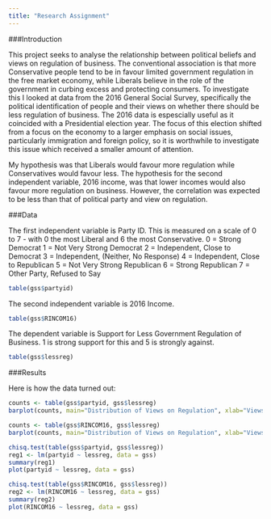 ```yaml
---
title: "Research Assignment"
---
```


###Introduction

This project seeks to analyse the relationship between political beliefs and views on regulation of business. The conventional association is that more Conservative people tend to be in favour limited government regulation in the free market economy, while Liberals believe in the role of the government in curbing excess and protecting consumers. To investigate this I looked at data from the 2016 General Social Survey, specifically the political identification of people and their views on whether there should be less regulation of business. The 2016 data is espescially useful as it coincided with a Presidential election year. The focus of this election shifted from a focus on the economy to a larger emphasis on social issues, particularly immigration and foreign policy, so it is worthwhile to investigate this issue which received a smaller amount of attention.

My hypothesis was that Liberals would favour more regulation while Conservatives would favour less. The hypothesis for the second independent variable, 2016 income, was that lower incomes would also favour more regulation on business. However, the correlation was expected to be less than that of political party and view on regulation.

###Data

The first independent variable is Party ID. This is measured on a scale of 0 to 7 - with 0 the most Liberal and 6 the most Conservative.
    0 = Strong Democrat
    1 = Not Very Strong Democrat
    2 = Independent, Close to Democrat
    3 = Independent, (Neither, No Response)
    4 = Independent, Close to Republican
    5 = Not Very Strong Republican
    6 = Strong Republican
    7 = Other Party, Refused to Say

```r
table(gss$partyid)
```

The second independent variable is 2016 Income. 

```r
table(gss$RINCOM16)
```

The dependent variable is Support for Less Government Regulation of Business. 1 is strong support for this and 5 is strongly against.

```r
table(gss$lessreg)
```

###Results

Here is how the data turned out:


```r
counts <- table(gss$partyid, gss$lessreg)
barplot(counts, main="Distribution of Views on Regulation", xlab="Views on Regulation")
```

```r
counts <- table(gss$RINCOM16, gss$lessreg)
barplot(counts, main="Distribution of Views on Regulation", xlab="Views on Regulation")
```


```r
chisq.test(table(gss$partyid, gss$lessreg))
reg1 <- lm(partyid ~ lessreg, data = gss)
summary(reg1)
plot(partyid ~ lessreg, data = gss)

```

```r
chisq.test(table(gss$RINCOM16, gss$lessreg))
reg2 <- lm(RINCOM16 ~ lessreg, data = gss)
summary(reg2)
plot(RINCOM16 ~ lessreg, data = gss)
```


    
